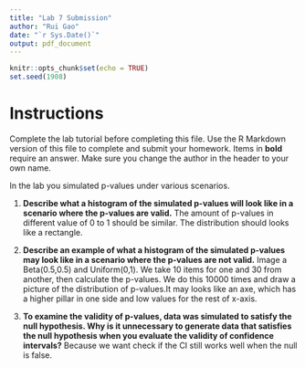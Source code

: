---
title: "Lab 7 Submission"
author: "Rui Gao"
date: "`r Sys.Date()`"
output: pdf_document
---

```{r setup, include=FALSE}
knitr::opts_chunk$set(echo = TRUE)
set.seed(1908) 
```

# Instructions

Complete the lab tutorial before completing this file.  Use the R Markdown version of this file to complete and submit your homework.  Items in **bold** require an answer. Make sure you change the author in the header to your own name. 

In the lab you simulated p-values under various scenarios.

1. **Describe what a histogram of the simulated p-values will look like in a scenario where the p-values are valid.**
The amount of p-values in different value of 0 to 1 should be similar. The distribution should looks like a rectangle.

2. **Describe an example of what a histogram of the simulated p-values may look like in a scenario where the p-values are not valid.**
Image a Beta(0.5,0.5) and Uniform(0,1). We take 10 items for one and 30 from another, then calculate the p-values. We do this 10000 times and draw a picture of the distribution of p-values.It may looks like an axe, which has a higher pillar in one side and low values for the rest of x-axis.

3. **To examine the validity of p-values, data was simulated to satisfy the null hypothesis.  Why is it unnecessary to generate data that satisfies the null hypothesis when you evaluate the validity of confidence intervals?**
Because we want check if the CI still works well when the null is false.

